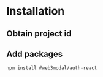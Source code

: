 
# Installation

<AboutAuthApi />

## Obtain project id

<ObtainProjectIdPartial />

## Add packages

```bash npm2yarn
npm install @web3modal/auth-react
```
